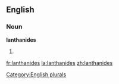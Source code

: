 
==English==

===Noun===
'''lanthanides'''

# {{plural of|[[lanthanide]]}}

[[Category:English plurals]]

[[fr:lanthanides]]
[[la:lanthanides]]
[[zh:lanthanides]]